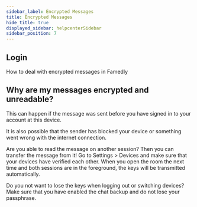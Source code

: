 ```yaml
---
sidebar_label: Encrypted Messages
title: Encrypted Messages
hide_title: true
displayed_sidebar: helpcenterSidebar
sidebar_position: 7
---
```




<div class="hero hero--primary">
  <div class="container">
    <h2 class="hero__title">Login</h2>
    <p class="hero__subtitle">How to deal with encrypted messages in Famedly</p>
  </div>
</div>

## Why are my messages encrypted and unreadable?

This can happen if the message was sent before you have signed in to your account at
this device.

It is also possible that the sender has blocked your device or something
went wrong with the internet connection.

Are you able to read the message on another
session? Then you can transfer the message from it! Go to Settings > Devices and make sure
that your devices have verified each other. When you open the room the next time and both
sessions are in the foreground, the keys will be transmitted automatically.

Do you not want to lose the keys when logging out or switching devices? Make sure that you have enabled
the chat backup and do not lose your passphrase.